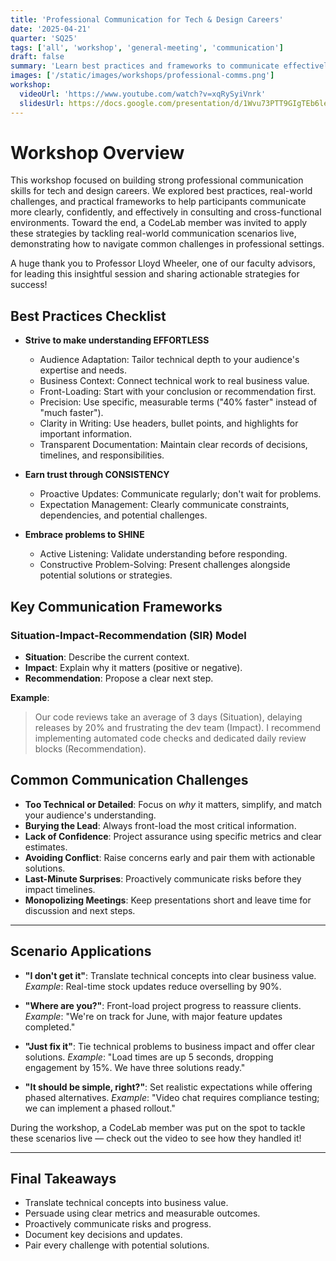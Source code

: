 ```yaml
---
title: 'Professional Communication for Tech & Design Careers'
date: '2025-04-21'
quarter: 'SQ25'
tags: ['all', 'workshop', 'general-meeting', 'communication']
draft: false
summary: 'Learn best practices and frameworks to communicate effectively in consulting, tech, and design roles.'
images: ['/static/images/workshops/professional-comms.png']
workshop:
  videoUrl: 'https://www.youtube.com/watch?v=xqRySyiVnrk'
  slidesUrl: https://docs.google.com/presentation/d/1Wvu73PTT9GIgTEb6lec4SDQ0qUuZ1PFW7aScV7T--fM/edit?usp=sharing
---
```


# Workshop Overview

This workshop focused on building strong professional communication skills for tech and design careers.
We explored best practices, real-world challenges, and practical frameworks to help participants communicate
more clearly, confidently, and effectively in consulting and cross-functional environments.
Toward the end, a CodeLab member was invited to apply these strategies by tackling real-world communication
scenarios live, demonstrating how to navigate common challenges in professional settings.

A huge thank you to Professor Lloyd Wheeler, one of our faculty advisors, for leading this insightful session and sharing actionable strategies for success!

## Best Practices Checklist

- **Strive to make understanding EFFORTLESS**
  - Audience Adaptation: Tailor technical depth to your audience's expertise and needs.
  - Business Context: Connect technical work to real business value.
  - Front-Loading: Start with your conclusion or recommendation first.
  - Precision: Use specific, measurable terms ("40% faster" instead of "much faster").
  - Clarity in Writing: Use headers, bullet points, and highlights for important information.
  - Transparent Documentation: Maintain clear records of decisions, timelines, and responsibilities.

- **Earn trust through CONSISTENCY**
  - Proactive Updates: Communicate regularly; don't wait for problems.
  - Expectation Management: Clearly communicate constraints, dependencies, and potential challenges.

- **Embrace problems to SHINE**
  - Active Listening: Validate understanding before responding.
  - Constructive Problem-Solving: Present challenges alongside potential solutions or strategies.

## Key Communication Frameworks

### Situation-Impact-Recommendation (SIR) Model

- **Situation**: Describe the current context.
- **Impact**: Explain why it matters (positive or negative).
- **Recommendation**: Propose a clear next step.

**Example**:

> Our code reviews take an average of 3 days (Situation), delaying releases by 20% and frustrating the dev team (Impact). I recommend implementing automated code checks and dedicated daily review blocks (Recommendation).

## Common Communication Challenges

- **Too Technical or Detailed**: Focus on _why_ it matters, simplify, and match your audience's understanding.
- **Burying the Lead**: Always front-load the most critical information.
- **Lack of Confidence**: Project assurance using specific metrics and clear estimates.
- **Avoiding Conflict**: Raise concerns early and pair them with actionable solutions.
- **Last-Minute Surprises**: Proactively communicate risks before they impact timelines.
- **Monopolizing Meetings**: Keep presentations short and leave time for discussion and next steps.

---

## Scenario Applications

- **"I don't get it"**: Translate technical concepts into clear business value.
  _Example_: Real-time stock updates reduce overselling by 90%.

- **"Where are you?"**: Front-load project progress to reassure clients.
  _Example_: "We're on track for June, with major feature updates completed."

- **"Just fix it"**: Tie technical problems to business impact and offer clear solutions.
  _Example_: "Load times are up 5 seconds, dropping engagement by 15%. We have three solutions ready."

- **"It should be simple, right?"**: Set realistic expectations while offering phased alternatives.
  _Example_: "Video chat requires compliance testing; we can implement a phased rollout."

During the workshop, a CodeLab member was put on the spot to tackle these scenarios live — check out the video to see how they handled it!

---

## Final Takeaways

- Translate technical concepts into business value.
- Persuade using clear metrics and measurable outcomes.
- Proactively communicate risks and progress.
- Document key decisions and updates.
- Pair every challenge with potential solutions.
